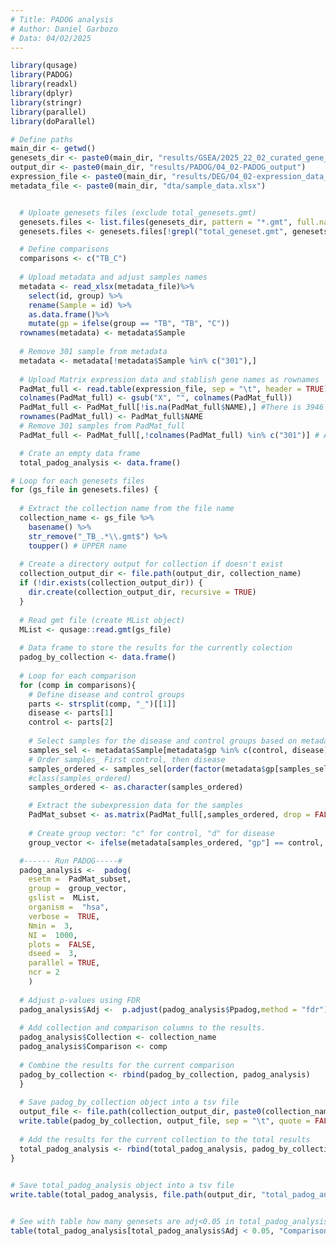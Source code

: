 ```yaml
--- 
# Title: PADOG analysis
# Author: Daniel Garbozo
# Data: 04/02/2025
---
```


```r
library(qusage)
library(PADOG)
library(readxl)
library(dplyr)
library(stringr)
library(parallel)
library(doParallel)
```


```r
# Define paths
main_dir <- getwd()
genesets_dir <- paste0(main_dir, "results/GSEA/2025_22_02_curated_gene_sets_all_collections/")
output_dir <- paste0(main_dir, "results/PADOG/04_02-PADOG_output")
expression_file <- paste0(main_dir, "results/DEG/04_02-expression_data_TB.tsv")
metadata_file <- paste0(main_dir, "dta/sample_data.xlsx")


  # Uploate genesets files (exclude total_genesets.gmt)
  genesets.files <- list.files(genesets_dir, pattern = "*.gmt", full.names = TRUE)
  genesets.files <- genesets.files[!grepl("total_geneset.gmt", genesets.files)]

  # Define comparisons
  comparisons <- c("TB_C")
    
  # Upload metadata and adjust samples names
  metadata <- read_xlsx(metadata_file)%>%
    select(id, group) %>%
    rename(Sample = id) %>%
    as.data.frame()%>%
    mutate(gp = ifelse(group == "TB", "TB", "C"))
  rownames(metadata) <- metadata$Sample
  
  # Remove 301 sample from metadata
  metadata <- metadata[!metadata$Sample %in% c("301"),]
   
  # Upload Matrix expression data and stablish gene names as rownames
  PadMat_full <- read.table(expression_file, sep = "\t", header = TRUE)
  colnames(PadMat_full) <- gsub("X", "", colnames(PadMat_full))
  PadMat_full <- PadMat_full[!is.na(PadMat_full$NAME),] #There is 3946 genes without missing NGC names so I remove it.
  rownames(PadMat_full) <- PadMat_full$NAME
  # Remove 301 samples from PadMat_full
  PadMat_full <- PadMat_full[,!colnames(PadMat_full) %in% c("301")] # Already removed in metadata 

  # Crate an empty data frame
  total_padog_analysis <- data.frame()

# Loop for each genesets files
for (gs_file in genesets.files) {
  
  # Extract the collection name from the file name
  collection_name <- gs_file %>%
    basename() %>%
    str_remove("_TB_.*\\.gmt$") %>%
    toupper() # UPPER name
  
  # Create a directory output for collection if doesn't exist
  collection_output_dir <- file.path(output_dir, collection_name)
  if (!dir.exists(collection_output_dir)) {
    dir.create(collection_output_dir, recursive = TRUE)
  }
  
  # Read gmt file (create MList object) 
  MList <- qusage::read.gmt(gs_file)
  
  # Data frame to store the results for the currently colection
  padog_by_collection <- data.frame()
  
  # Loop for each comparison
  for (comp in comparisons){
    # Define disease and control groups
    parts <- strsplit(comp, "_")[[1]]
    disease <- parts[1]
    control <- parts[2]
    
    # Select samples for the disease and control groups based on metadata
    samples_sel <- metadata$Sample[metadata$gp %in% c(control, disease)]
    # Order samples_ First control, then disease
    samples_ordered <- samples_sel[order(factor(metadata$gp[samples_sel], levels = c(control, disease)))]
    #class(samples_ordered)
    samples_ordered <- as.character(samples_ordered)

    # Extract the subexpression data for the samples
    PadMat_subset <- as.matrix(PadMat_full[,samples_ordered, drop = FALSE])
    
    # Create group vector: "c" for control, "d" for disease
    group_vector <- ifelse(metadata[samples_ordered, "gp"] == control, "c", "d")

  #------ Run PADOG-----#
  padog_analysis <-  padog(
    esetm =  PadMat_subset,
    group =  group_vector,
    gslist =  MList,
    organism =  "hsa",
    verbose =  TRUE,
    Nmin =  3,
    NI =  1000,
    plots =  FALSE,
    dseed =  3,
    parallel = TRUE,
    ncr = 2
    )
  
  # Adjust p-values using FDR
  padog_analysis$Adj <-  p.adjust(padog_analysis$Ppadog,method = "fdr")
  
  # Add collection and comparison columns to the results.
  padog_analysis$Collection <- collection_name
  padog_analysis$Comparison <- comp
  
  # Combine the results for the current comparison
  padog_by_collection <- rbind(padog_by_collection, padog_analysis)
  }
  
  # Save padog_by_collection object into a tsv file
  output_file <- file.path(collection_output_dir, paste0(collection_name, ".tsv"))
  write.table(padog_by_collection, output_file, sep = "\t", quote = FALSE, row.names = FALSE)
  
  # Add the results for the current collection to the total results
  total_padog_analysis <- rbind(total_padog_analysis, padog_by_collection)
}

  
# Save total_padog_analysis object into a tsv file
write.table(total_padog_analysis, file.path(output_dir, "total_padog_analysis.tsv"), sep = "\t", quote = FALSE, row.names = FALSE)


# See with table how many genesets are adj<0.05 in total_padog_analysis in only Bp_Ap comparison
table(total_padog_analysis[total_padog_analysis$Adj < 0.05, "Comparison"])
```
